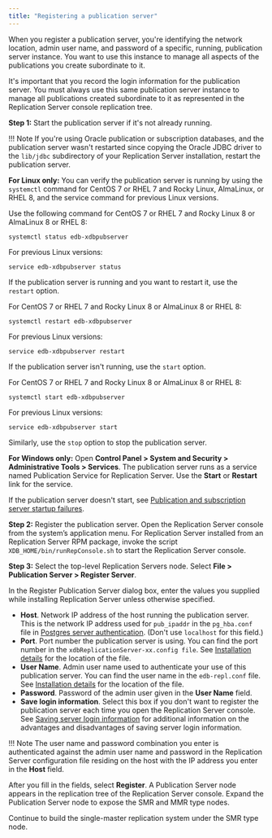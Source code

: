 ```yaml
---
title: "Registering a publication server"
---
```


<div id="registering_publication_server" class="registered_link"></div>

When you register a publication server, you're identifying the network location, admin user name, and password of a specific, running, publication server instance. You want to use this instance to manage all aspects of the publications you create subordinate to it.

It's important that you record the login information for the publication server. You must always use this same publication server instance to manage all publications created subordinate to it as represented in the Replication Server console replication tree.

**Step 1:** Start the publication server if it's not already running.

!!! Note
    If you're using Oracle publication or subscription databases, and the publication server wasn't restarted since copying the Oracle JDBC driver to the `lib/jdbc` subdirectory of your Replication Server installation, restart the publication server.

**For Linux only:** You can verify the publication server is running by using the `systemctl` command for CentOS 7 or RHEL 7 and Rocky Linux, AlmaLinux, or RHEL 8, and the service command for previous Linux versions.

Use the following command for CentOS 7 or RHEL 7 and Rocky Linux 8 or AlmaLinux 8 or RHEL 8:

```shell
systemctl status edb-xdbpubserver
```

For previous Linux versions:

```shell
service edb-xdbpubserver status
```

If the publication server is running and you want to restart it, use the `restart` option.

For CentOS 7 or RHEL 7 and Rocky Linux 8 or AlmaLinux 8 or RHEL 8:

```shell
systemctl restart edb-xdbpubserver
```

For previous Linux versions:

```shell
service edb-xdbpubserver restart
```

If the publication server isn't running, use the `start` option.

For CentOS 7 or RHEL 7 and Rocky Linux 8 or AlmaLinux 8 or RHEL 8:

```shell
systemctl start edb-xdbpubserver
```

For previous Linux versions:

```shell
service edb-xdbpubserver start
```

Similarly, use the `stop` option to stop the publication server.

**For Windows only:** Open **Control Panel > System and Security > Administrative Tools > Services**. The publication server runs as a service named Publication Service for Replication Server. Use the **Start** or **Restart** link for the service.

If the publication server doesn't start, see [Publication and subscription server startup failures](../../10_appendix/02_resolving_problems/02_where_to_look_for_errors/#pub_and_sub_startup_failures).

**Step 2:** Register the publication server. Open the Replication Server console from the system’s application menu. For Replication Server installed from an Replication Server RPM package, invoke the script `XDB_HOME/bin/runRepConsole.sh` to start the Replication Server console.

**Step 3:** Select the top-level Replication Servers node. Select **File > Publication Server > Register Server**. 

In the Register Publication Server dialog box, enter the values you supplied while installing Replication Server unless otherwise specified.

-   **Host**. Network IP address of the host running the publication server. This is the network IP address used for `pub_ipaddr` in the `pg_hba.conf` file in [Postgres server authentication](../01_prerequisites/06_verifying_host_accessibility/#postgres_server_auth). (Don't use `localhost` for this field.)
-   **Port**. Port number the publication server is using. You can find the port number in the `xdbReplicationServer-xx.config file`. See [Installation details](/eprs/7/03_installation/installation_details) for the location of the file.
-   **User Name**. Admin user name used to authenticate your use of this publication server. You can find the user name in the `edb-repl.conf` file. See [Installation details](/eprs/7/03_installation/installation_details) for the location of the file.
-   **Password**. Password of the admin user given in the **User Name** field.
-   **Save login information**. Select this box if you don't want to register the publication server each time you open the Replication Server console. See [Saving server login information](../../04_intro_xdb_console/#saving_server_login_info) for additional information on the advantages and disadvantages of saving server login information.

!!! Note
    The user name and password combination you enter is authenticated against the admin user name and password in the Replication Server configuration file residing on the host with the IP address you enter in the **Host** field.

After you fill in the fields, select **Register**. A Publication Server node appears in the replication tree of the Replication Server console. Expand the Publication Server node to expose the SMR and MMR type nodes.

Continue to build the single-master replication system under the SMR type node.
